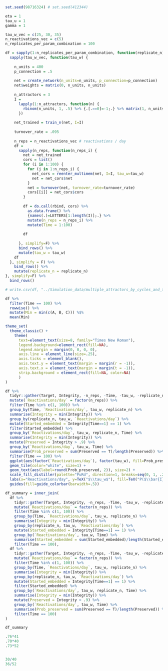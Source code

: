 ```r
set.seed(98716324) # set.seed(412344)

eta = 1
tau_u = 1
gamma = 1

tau_w_vec = c(25, 30, 35)
n_reactivations_vec = c(5)
n_replicates_per_param_combination = 100

df = sapply(1:n_replicates_per_param_combination, function(replicate_n) {
  sapply(tau_w_vec, function(tau_w) {
    
    n_units = 400
    p_connection = .5
    
    net = create_network(n_units=n_units, p_connection=p_connection)
    net$weights = matrix(0, n_units, n_units)
    
    n_attractors = 3
    I = 
      lapply(1:n_attractors, function(n) {
        rbinom(n_units, 1, .5) %>% {.[.==0]=-1;.} %>% matrix(1, n_units)
      })
    
    net_trained = train_n(net, I=I)
    
    turnover_rate = .095
    
    n_reps = n_reactivations_vec # reactivations / day
    df = 
      sapply(n_reps, function(n_reps_i) {
        net = net_trained
        cors = list()
        for (i in 1:100) {
          for (j in 1:n_reps_i) {
            net_cors = reenter_multimem(net, I=I, tau_w=tau_w)
            net = net_cors$net
          }
          net = turnover(net, turnover_rate=turnover_rate)
          cors[[i]] = net_cors$cors
        }
        
        df = do.call(rbind, cors) %>%
          as.data.frame() %>%
          {names(.)=LETTERS[1:length(I)];.} %>%
          mutate(n_reps = n_reps_i) %>%
          mutate(Time = 1:100)
        
        df
        
      }, simplify=F) %>%
      bind_rows() %>%
      mutate(tau_w = tau_w)
    df
  }, simplify = F) %>%
    bind_rows() %>%
    mutate(replicate_n = replicate_n)
}, simplify=F) %>%
  bind_rows()

# write.csv(df, "../Simulation_data/multiple_attractors_by_cycles_and_tauw-100.25.csv", row.names=F)

df %>%
  filter(Time == 100) %>%
  rowwise() %>%
  mutate(Min = min(c(A, B, C))) %$%
  mean(Min)
```

```r
theme_set(
  theme_classic() +
    theme(
      text=element_text(size=8, family="Times New Roman"),
      legend.background=element_rect(fill=NA),
      legend.margin = margin(0, 0, 0, 0),
      axis.line = element_line(size=.25),
      axis.ticks = element_blank(),
      axis.text.y = element_text(margin = margin(r = -1)),
      axis.text.x = element_text(margin = margin(t = -1)),
      strip.background = element_rect(fill=NA, color=NA)
      )
)

df %>%
  tidyr::gather(Target, Integrity, -n_reps, -Time, -tau_w, -replicate_n) %>%
  mutate(`Reactivations/day` = factor(n_reps)) %>%
  filter(Time %in% c(1, 100)) %>%
  group_by(Time, `Reactivations/day`, tau_w, replicate_n) %>%
  summarise(Integrity = min(Integrity)) %>%
  group_by(replicate_n, tau_w, `Reactivations/day`) %>%
  mutate(Started_embedded = Integrity[Time==1] == 1) %>%
  filter(Started_embedded) %>%
  group_by(`Reactivations/day`, tau_w, replicate_n, Time) %>%
  summarise(Integrity = min(Integrity)) %>%
  mutate(Preserved = Integrity > .9) %>%
  group_by(`Reactivations/day`, tau_w, Time) %>%
  summarise(Prob_preserved = sum(Preserved == T)/length(Preserved)) %>%
  filter(Time == 100) %>%
  ggplot(aes(factor(`Reactivations/day`), factor(tau_w), fill=Prob_preserved)) +
  geom_tile(color="white", size=1) +
  geom_text(aes(label=round(Prob_preserved, 2)), size=2) +
  scale_fill_distiller(palette="PuRd", direction=1, breaks=seq(0, 1, .2), limits=c(0, 1)) +
  labs(x="Reactivations/day", y=TeX("$\\tau_w$"), fill=TeX("P($\\bar{I}_{min} > .9$)")) +
  guides(fill=guide_colorbar(barwidth=.5))
```

```r
df_summary = inner_join(
  df %>%
    tidyr::gather(Target, Integrity, -n_reps, -Time, -tau_w, -replicate_n) %>%
    mutate(`Reactivations/day` = factor(n_reps)) %>%
    filter(Time %in% c(1, 100)) %>%
    group_by(Time, `Reactivations/day`, tau_w, replicate_n) %>%
    summarise(Integrity = min(Integrity)) %>%
    group_by(replicate_n, tau_w, `Reactivations/day`) %>%
    mutate(Started_embedded = Integrity[Time==1] == 1) %>%
    group_by(`Reactivations/day`, tau_w, Time) %>%
    summarise(Started_embedded = sum(Started_embedded)/length(Started_embedded)) %>%
    filter(Time == 100),
  df %>%
    tidyr::gather(Target, Integrity, -n_reps, -Time, -tau_w, -replicate_n) %>%
    mutate(`Reactivations/day` = factor(n_reps)) %>%
    filter(Time %in% c(1, 100)) %>%
    group_by(Time, `Reactivations/day`, tau_w, replicate_n) %>%
    summarise(Integrity = min(Integrity)) %>%
    group_by(replicate_n, tau_w, `Reactivations/day`) %>%
    mutate(Started_embedded = Integrity[Time==1] == 1) %>%
    filter(Started_embedded) %>%
    group_by(`Reactivations/day`, tau_w, replicate_n, Time) %>%
    summarise(Integrity = min(Integrity)) %>%
    mutate(Preserved = Integrity > .9) %>%
    group_by(`Reactivations/day`, tau_w, Time) %>%
    summarise(Prob_preserved = sum(Preserved == T)/length(Preserved)) %>%
    filter(Time == 100)
)

df_summary

.76*41
.70*40
.73*52


30/40
36/52
```


